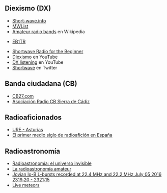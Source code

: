 {{header|1=Radio}}

== Diexismo (DX) ==

* [https://www.short-wave.info/ Short-wave.info]
* [https://www.mwlist.org/ul_login.php MWList]
* [https://en.wikipedia.org/wiki/Template:AmateurRadioBands Amateur radio bands] en Wikipedia

* [https://www.eb1tr.com/ EB1TR]

* [https://www.youtube.com/watch?v=6FQ0cVwmXuQ Shortwave Radio for the Beginner]
* [https://www.youtube.com/results?search_query=diexismo Diexismo] en YouTube
* [https://www.youtube.com/results?search_query=dx+listening DX listening] en YouTube
* [https://twitter.com/hashtag/ShortWave?src=hash Shortwave] en Twitter

== Banda ciudadana (CB) ==

* [http://www.cb27.com/ CB27.com]
* [http://www.radiocb.es/ Asociación Radio CB Sierra de Cádiz]

== Radioaficionados ==

* [https://www.ea1ura.com/ URE - Asturias]
* [https://www.youtube.com/watch?v=V0NenkCaNA0 El primer medio siglo de radioafición en España]

== Radioastronomía ==

* [https://svo.cab.inta-csic.es/docs/files/svo/Public/Education/cartagena2012.pdf Radioastronomía: el universo invisible]
* [http://www.astrosurf.com/rtaa/rtaa2017/documents/2017-rtaa-rdioastronomie-es.pdf La radioastronomía amateur]
* [https://vimeo.com/173638603 Jovian Io-B L-bursts recorded at 22.4 MHz and 22.2 MHz July 05 2016 2319:20 - 2321:15]
* [http://www.livemeteors.com/ Live meteors]

<!--

https://archive.org/details/@lgds

-->

{{footer}}
